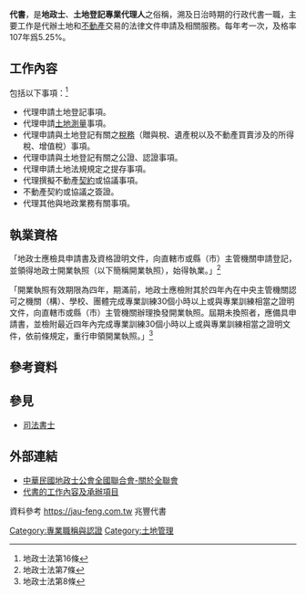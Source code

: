 {{Globalize}}
'''代書'''，是'''地政士'''、'''土地登記專業代理人'''之俗稱，溯及日治時期的行政代書一職，主要工作是代辦土地和[[不動產|不動產]]交易的法律文件申請及相關服務。每年考一次，及格率107年爲5.25%。

==工作內容==
包括以下事項：<ref>地政士法第16條</ref>
*代理申請土地登記事項。
*代理申請[[土地測量|土地測量]]事項。
*代理申請與土地登記有關之[[稅務|稅務]]（贈與稅、遺產稅以及不動產買賣涉及的所得稅、增值稅）事項。
*代理申請與土地登記有關之公證、認證事項。
*代理申請土地法規規定之提存事項。
*代理撰擬不動產[[契約|契約]]或協議事項。
*不動產契約或協議之簽證。
*代理其他與地政業務有關事項。

==執業資格==
「地政士應檢具申請書及資格證明文件，向直轄市或縣（市）主管機關申請登記，並領得地政士開業執照（以下簡稱開業執照），始得執業。」<ref>地政士法第7條</ref>

「開業執照有效期限為四年，期滿前，地政士應檢附其於四年內在中央主管機關認可之機關（構）、學校、團體完成專業訓練30個小時以上或與專業訓練相當之證明文件，向直轄市或縣（市）主管機關辦理換發開業執照。屆期未換照者，應備具申請書，並檢附最近四年內完成專業訓練30個小時以上或與專業訓練相當之證明文件，依前條規定，重行申領開業執照。」<ref>地政士法第8條</ref>

==參考資料==
{{reflist}}

==參見==
*[[司法書士|司法書士]]

==外部連結==
*[https://web.archive.org/web/20160707094338/http://www.rocrea.org.tw/rocrea/about-roc2-2.asp 中華民國地政士公會全國聯合會-關於全聯會]
*[https://www.bigyang.com.tw/%e8%b2%b8%e6%ac%be%e7%9f%a5%e8%ad%98/%e4%bb%a3%e6%9b%b8%e6%98%af%e4%bb%80%e9%ba%bc%ef%bc%9f%e4%bb%a3%e6%9b%b8%e7%9a%84%e5%b7%a5%e4%bd%9c%e5%85%a7%e5%ae%b9%e5%8f%8a%e6%89%bf%e8%be%a6%e9%a0%85%e7%9b%ae%e5%8f%88%e6%9c%89%e9%82%a3%e4%ba%9b/ 代書的工作內容及承辦項目] {{Wayback|url=https://www.bigyang.com.tw/%e8%b2%b8%e6%ac%be%e7%9f%a5%e8%ad%98/%e4%bb%a3%e6%9b%b8%e6%98%af%e4%bb%80%e9%ba%bc%ef%bc%9f%e4%bb%a3%e6%9b%b8%e7%9a%84%e5%b7%a5%e4%bd%9c%e5%85%a7%e5%ae%b9%e5%8f%8a%e6%89%bf%e8%be%a6%e9%a0%85%e7%9b%ae%e5%8f%88%e6%9c%89%e9%82%a3%e4%ba%9b/ |date=20210901022323 }}

[[Category:專業職稱與認證|Category:專業職稱與認證]]
[[Category:土地管理|Category:土地管理]]

資料參考 https://jau-feng.com.tw {{Wayback|url=https://jau-feng.com.tw/ |date=20210419152215 }} 兆豐代書